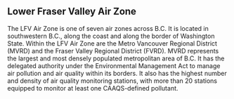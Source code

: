 ## Lower Fraser Valley Air Zone

The LFV Air Zone is one of seven air zones across B.C. It is located in southwestern B.C., along the coast and along the border of Washington State. Within the LFV Air Zone are the Metro Vancouver Regional District (MVRD) and the Fraser Valley Regional District (FVRD). MVRD represents the largest and most densely populated metropolitan area of B.C. It has the delegated authority under the Environmental Management Act  to manage air pollution and air quality within its borders. It also has the highest number and density of air quality monitoring stations, with more than 20 stations equipped to monitor at least one CAAQS-defined pollutant.

